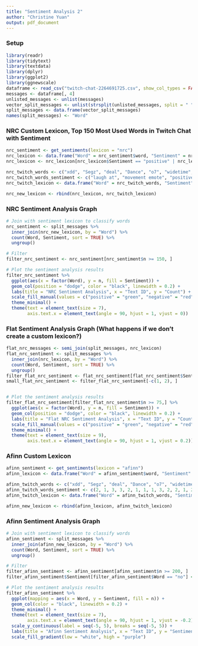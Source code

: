 ---
title: "Sentiment Analysis 2"
author: "Christine Yuan"
output: pdf_document
---

### Setup 

```{r}
library(readr)
library(tidytext)
library(textdata)
library(dplyr)
library(ggplot2)
library(ggnewscale)
dataframe <- read_csv("twitch-chat-2264691725.csv", show_col_types = FALSE)
messages <- dataframe[, 4]
unlisted_messages <- unlist(messages)
vector_split_messages <- unlist(strsplit(unlisted_messages, split = " "))
split_messages <- data.frame(vector_split_messages)
names(split_messages) <- "Word"
```

\newpage

### NRC Custom Lexicon, Top 150 Most Used Words in Twitch Chat with Sentiment

```{r}
nrc_sentiment <- get_sentiments(lexicon = "nrc")
nrc_lexicon <- data.frame("Word" = nrc_sentiment$word, "Sentiment" = nrc_sentiment$sentiment)
nrc_lexicon <- nrc_lexicon[nrc_lexicon$Sentiment == "positive" | nrc_lexicon$Sentiment == "negative", ]
```

```{r}
nrc_twitch_words <- c("xdd", "Segz", "deal", "Dance", "o7", "widetime", "no", "widetime3", "widetime2", "vibee", "buddy", "xddtime", "wideduckass", "HAH", "WIDESEXO", "widetimeFAST", "nay", "glorpJam", "ddx", "donkiWalk", "howisthisskeletonDancing", "bricks", "SAJ", "lebronJAM", "SEXO", "PogO", "jorkin", "DinoDance", "?", "bricksuko", "wideVibe", "xddConga", "Praying", "SCHIZO", "ICANT", "peepoAwesome", "Wokege", "wideNessie", "wideBoris", "widewawa", "HOLY", "ReallyMad", "HUH", "gg", "yay", "gm", "fatasswizardcastsbarrier", "YAP", "UltraMad", "ABOBA", "TAH", "peepoUppies", "Bedge", "RAGEY", "peepoAwesome", "BEAVERMODE")
nrc_twitch_words_sentiment <- c("laugh at", "movement emote", "positive emote", "positive emote", "laugh at", "movement emote", "negative", "movement emote", "movement emote", "positive emote", "laugh at", "laugh at", "movement emote", "laugh at", "positive emote", "movement emote", "negative", "movement emote", "laugh at", "movement emote", "movement emote", "negative", "negative emote", "positive emote", "positive emote", "positive emote", "positive emote", "movement emote", "negative", "negative emote", "positive emote", "laugh at", "positive emote", "negative emote", "laugh at", "positive emote", "positive emote", "movement emote", "movement emote", "movement emote", "positive emote", "negative emote", "laugh at", "positive", "positive", "laugh at", "movement emote", "laugh at", "negative emote", "laugh at", "movement emote", "positive emote", "negative emote", "negative emote", "positive emote", "positive emote")
nrc_twitch_lexicon <- data.frame("Word" = nrc_twitch_words, "Sentiment" = nrc_twitch_words_sentiment)

nrc_new_lexicon <- rbind(nrc_lexicon, nrc_twitch_lexicon)
```

### NRC Sentiment Analysis Graph 

```{r}
# Join with sentiment lexicon to classify words
nrc_sentiment <- split_messages %>%
  inner_join(nrc_new_lexicon, by = "Word") %>%
  count(Word, Sentiment, sort = TRUE) %>%
  ungroup()

# Filter
filter_nrc_sentiment <- nrc_sentiment[nrc_sentiment$n >= 150, ]

# Plot the sentiment analysis results
filter_nrc_sentiment %>%
  ggplot(aes(x = factor(Word), y = n, fill = Sentiment)) +
  geom_col(position = "dodge", color = "black", linewidth = 0.2) +
  labs(title = "NRC Sentiment Analysis", x = "Text ID", y = "Count") +
  scale_fill_manual(values = c("positive" = "green", "negative" = "red", "movement emote" = "orange", "laugh at" = "blue", "positive emote" = "pink", "negative emote" = "skyblue")) +
  theme_minimal() +
  theme(text = element_text(size = 7),
        axis.text.x = element_text(angle = 90, hjust = 1, vjust = 0))
```

\newpage

### Flat Sentiment Analysis Graph (What happens if we don't create a custom lexicon?)

```{r}
flat_nrc_messages <- semi_join(split_messages, nrc_lexicon)
flat_nrc_sentiment <- split_messages %>%
  inner_join(nrc_lexicon, by = "Word") %>%
  count(Word, Sentiment, sort = TRUE) %>%
  ungroup()
filter_flat_nrc_sentiment <- flat_nrc_sentiment[flat_nrc_sentiment$Sentiment == "negative" | flat_nrc_sentiment$Sentiment == "positive", ]
small_flat_nrc_sentiment <- filter_flat_nrc_sentiment[-c(1, 2), ]


# Plot the sentiment analysis results
filter_flat_nrc_sentiment[filter_flat_nrc_sentiment$n >= 75,] %>%
  ggplot(aes(x = factor(Word), y = n, fill = Sentiment)) +
  geom_col(position = "dodge", color = "black", linewidth = 0.2) +
  labs(title = "Flat NRC Sentiment Analysis", x = "Text ID", y = "Count") +
  scale_fill_manual(values = c("positive" = "green", "negative" = "red")) +
  theme_minimal() +
  theme(text = element_text(size = 9),
        axis.text.x = element_text(angle = 90, hjust = 1, vjust = 0.2))

```
\newpage

### Afinn Custom Lexicon

```{r}
afinn_sentiment <- get_sentiments(lexicon = "afinn")
afinn_lexicon <- data.frame("Word" = afinn_sentiment$word, "Sentiment" = afinn_sentiment$value)
```

```{r}
afinn_twitch_words <- c("xdd", "Segz", "deal", "Dance", "o7", "widetime", "widetime3", "widetime2", "vibee", "buddy", "xddtime", "wideduckass", "HAH", "WIDESEXO", "widetimeFAST", "nay", "glorpJam", "ddx", "donkiWalk", "howisthisskeletonDancing", "bricks", "SAJ", "lebronJAM", "SEXO", "PogO", "jorkin", "DinoDance", "?", "bricksuko", "wideVibe", "xddConga", "Praying", "SCHIZO", "ICANT", "peepoAwesome", "Wokege", "wideNessie", "wideBoris", "widewawa", "HOLY", "ReallyMad", "HUH", "gg", "yay", "gm", "fatasswizardcastsbarrier", "YAP", "UltraMad", "ABOBA", "TAH", "peepoUppies", "Bedge", "RAGEY", "peepoAwesome", "BEAVERMODE")
afinn_twitch_words_sentiment <- c(2, 1, 3, 3, 2, 1, 1, 1, 3, 2, 2, 1, 2, 3, 2, -4, 1, 2, 1, 1, -4, -3, 3, 3, 3, 3, 1, -4, -3, 3, 2, 3, -3, 2, 3, 3, 1, 1, 1, 3, -3, 2, 4, 4, 2, 1, 2, -3, 2, 1, 3, -3, -3, 3, 3)
afinn_twitch_lexicon <- data.frame("Word" = afinn_twitch_words, "Sentiment" = afinn_twitch_words_sentiment)

afinn_new_lexicon <- rbind(afinn_lexicon, afinn_twitch_lexicon)
```

### Afinn Sentiment Analysis Graph 

```{r}
# Join with sentiment lexicon to classify words
afinn_sentiment <- split_messages %>%
  inner_join(afinn_new_lexicon, by = "Word") %>%
  count(Word, Sentiment, sort = TRUE) %>%
  ungroup()

# Filter
filter_afinn_sentiment <- afinn_sentiment[afinn_sentiment$n >= 200, ]
filter_afinn_sentiment$Sentiment[filter_afinn_sentiment$Word == "no"] <- -4

# Plot the sentiment analysis results
filter_afinn_sentiment %>%
  ggplot(mapping = aes(x = Word, y = Sentiment, fill = n)) +
  geom_col(color = "black", linewidth = 0.2) +
  theme_minimal() +
  theme(text = element_text(size = 7),
        axis.text.x = element_text(angle = 90, hjust = 1, vjust = -0.2)) +
  scale_y_continuous(label = seq(-5, 5), breaks = seq(-5, 5)) +
  labs(title = "Afinn Sentiment Analysis", x = "Text ID", y = "Sentiment Value", fill = "Frequency") +
  scale_fill_gradient(low = "white", high = "purple") 
```